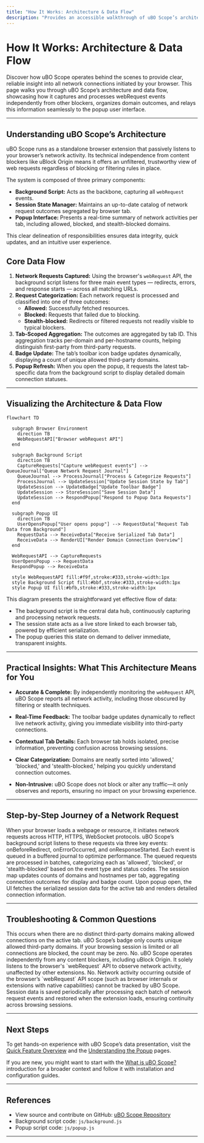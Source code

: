 ```yaml
---
title: "How It Works: Architecture & Data Flow"
description: "Provides an accessible walkthrough of uBO Scope’s architecture using a mermaid diagram, showing how it captures webRequest data in the background, processes and categorizes network requests, and displays results in the popup UI. Emphasizes technical independence from other blockers and reveals system boundaries and main components."
---
```


# How It Works: Architecture & Data Flow

Discover how uBO Scope operates behind the scenes to provide clear, reliable insight into all network connections initiated by your browser. This page walks you through uBO Scope’s architecture and data flow, showcasing how it captures and processes webRequest events independently from other blockers, organizes domain outcomes, and relays this information seamlessly to the popup user interface.

---

## Understanding uBO Scope’s Architecture

uBO Scope runs as a standalone browser extension that passively listens to your browser’s network activity. Its technical independence from content blockers like uBlock Origin means it offers an unfiltered, trustworthy view of web requests regardless of blocking or filtering rules in place.

The system is composed of three primary components:

- **Background Script:** Acts as the backbone, capturing all `webRequest` events.
- **Session State Manager:** Maintains an up-to-date catalog of network request outcomes segregated by browser tab.
- **Popup Interface:** Presents a real-time summary of network activities per tab, including allowed, blocked, and stealth-blocked domains.

This clear delineation of responsibilities ensures data integrity, quick updates, and an intuitive user experience.

## Core Data Flow

1. **Network Requests Captured:**
   Using the browser's `webRequest` API, the background script listens for three main event types — redirects, errors, and response starts — across all matching URLs.
2. **Request Categorization:**
   Each network request is processed and classified into one of three outcomes:
   - **Allowed:** Successfully fetched resources.
   - **Blocked:** Requests that failed due to blocking.
   - **Stealth-blocked:** Redirects or filtered requests not readily visible to typical blockers.
3. **Tab-Scoped Aggregation:**
   The outcomes are aggregated by tab ID. This aggregation tracks per-domain and per-hostname counts, helping distinguish first-party from third-party requests.
4. **Badge Update:**
   The tab’s toolbar icon badge updates dynamically, displaying a count of unique allowed third-party domains.
5. **Popup Refresh:**
   When you open the popup, it requests the latest tab-specific data from the background script to display detailed domain connection statuses.

---

## Visualizing the Architecture & Data Flow

```mermaid
flowchart TD

  subgraph Browser Environment
    direction TB
    WebRequestAPI["Browser webRequest API"]
  end

  subgraph Background Script
    direction TB
    CaptureRequests["Capture webRequest events"] --> QueueJournal["Queue Network Request Journal"]
    QueueJournal --> ProcessJournal["Process & Categorize Requests"]
    ProcessJournal --> UpdateSession["Update Session State by Tab"]
    UpdateSession --> UpdateBadge["Update Toolbar Badge"]
    UpdateSession --> StoreSession["Save Session Data"]
    UpdateSession --> RespondPopup["Respond to Popup Data Requests"]
  end

  subgraph Popup UI
    direction TB
    UserOpensPopup["User opens popup"] --> RequestData["Request Tab Data from Background"]
    RequestData --> ReceiveData["Receive Serialized Tab Data"]
    ReceiveData --> RenderUI["Render Domain Connection Overview"]
  end

  WebRequestAPI --> CaptureRequests
  UserOpensPopup --> RequestData
  RespondPopup --> ReceiveData

  style WebRequestAPI fill:#f9f,stroke:#333,stroke-width:1px
  style Background Script fill:#bbf,stroke:#333,stroke-width:1px
  style Popup UI fill:#bfb,stroke:#333,stroke-width:1px
```

This diagram presents the straightforward yet effective flow of data:

- The background script is the central data hub, continuously capturing and processing network requests.
- The session state acts as a live store linked to each browser tab, powered by efficient serialization.
- The popup queries this state on demand to deliver immediate, transparent insights.

---

## Practical Insights: What This Architecture Means for You

- **Accurate & Complete:** By independently monitoring the `webRequest` API, uBO Scope reports all network activity, including those obscured by filtering or stealth techniques.

- **Real-Time Feedback:** The toolbar badge updates dynamically to reflect live network activity, giving you immediate visibility into third-party connections.

- **Contextual Tab Details:** Each browser tab holds isolated, precise information, preventing confusion across browsing sessions.

- **Clear Categorization:** Domains are neatly sorted into 'allowed,' 'blocked,' and 'stealth-blocked,' helping you quickly understand connection outcomes.

- **Non-Intrusive:** uBO Scope does not block or alter any traffic—it only observes and reports, ensuring no impact on your browsing experience.

---

## Step-by-Step Journey of a Network Request

<Steps>
<Step title="1. Request Initiation">
When your browser loads a webpage or resource, it initiates network requests across HTTP, HTTPS, WebSocket protocols.
</Step>

<Step title="2. Event Capture">
uBO Scope’s background script listens to these requests via three key events: onBeforeRedirect, onErrorOccurred, and onResponseStarted.
</Step>

<Step title="3. Queuing for Processing">
Each event is queued in a buffered journal to optimize performance.
</Step>

<Step title="4. Outcome Classification">
The queued requests are processed in batches, categorizing each as 'allowed', 'blocked', or 'stealth-blocked' based on the event type and status codes.
</Step>

<Step title="5. Session Update & Counting">
The session map updates counts of domains and hostnames per tab, aggregating connection outcomes for display and badge count.
</Step>

<Step title="6. User Interface Update">
Upon popup open, the UI fetches the serialized session data for the active tab and renders detailed connection information.
</Step>
</Steps>

---

## Troubleshooting & Common Questions

<AccordionGroup title="Common Troubleshooting Questions">
<Accordion title="Why does the badge sometimes show zero connections?">
This occurs when there are no distinct third-party domains making allowed connections on the active tab. uBO Scope’s badge only counts unique allowed third-party domains. If your browsing session is limited or all connections are blocked, the count may be zero.
</Accordion>
<Accordion title="Does uBO Scope rely on other content blockers to work?">
No. uBO Scope operates independently from any content blockers, including uBlock Origin. It solely listens to the browser's `webRequest` API to observe network activity, unaffected by other extensions.
</Accordion>
<Accordion title="Can uBO Scope detect connections made outside the webRequest API?">
No. Network activity occurring outside of the browser’s `webRequest` API scope (such as browser internals or extensions with native capabilities) cannot be tracked by uBO Scope.
</Accordion>
<Accordion title="How often is session data saved and restored?">
Session data is saved periodically after processing each batch of network request events and restored when the extension loads, ensuring continuity across browsing sessions.
</Accordion>
</AccordionGroup>

---

## Next Steps

To get hands-on experience with uBO Scope’s data presentation, visit the [Quick Feature Overview](/overview/core-concepts-architecture/feature-overview) and the [Understanding the Popup](/guides/getting-started/first-popup-overview) pages.

If you are new, you might want to start with the [What is uBO Scope?](/overview/product-intro-core-value/what-is-ubo-scope) introduction for a broader context and follow it with installation and configuration guides.

---

## References

- View source and contribute on GitHub: [uBO Scope Repository](https://github.com/gorhill/uBO-Scope)
- Background script code: `js/background.js`
- Popup script code: `js/popup.js`

---
